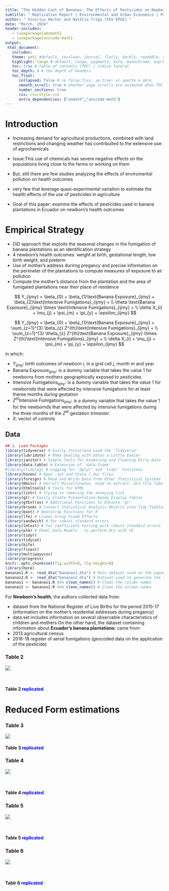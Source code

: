 ```yaml
---
title: "The Hidden Cost of Bananas: The Effects of Pesticides on Newborns’ Health "
subtitle: " Replication Report | Environmental and Urban Economics | Prof.: Sophie Mattes "
author: " Vinícius Hector and Natália Trigo [FGV EPGE] "
date: "March, 2024"
header-includes:
   - \usepackage{amsmath}
   - \usepackage{unicode-math}
output:
 html_document:
   includes:
   theme: yeti #default, cerulean, journal, flatly, darkly, readable, spacelab, united, cosmo, lumen, paper, sandstone, simplex, and yeti.
   highlight: tango # default, tango, pygments, kate, monochrome, espresso, zenburn, haddock, breezedark, and textmate
   toc: true # table of contents (TOC) / índice lateral
   toc_depth: 4 # the depth of headers
   toc_float: 
      collapsed: false # se false:fixo, se true: vc aperta e abre
      smooth_scroll: true # whether page scrolls are animated when TOC items are navigated to via mouse clicks
      number_sections: true
      css: css/style.css
      extra_dependencies: ["asmath","unicode-math"]
---
```





# Introduction 

- Increasing demand for agricultural  productions, combined with land restrictions and changing weather has contribuited to the extensive use of agrochemicals
            
- Issue:This use of chemicals has severe negative effects on the populations living close to the farms or working on them
            
* But, still there are few studies analyzing the effects of enviromental pollution on health outcomes
            
+ very few that leverage quasi-experimental variation to estimate the health effects of the use of pesticides in agriculture
            
 - Goal of this paper: examine the effects of pesticides used in banana plantations in Ecuador on newborn's health outcomes


# Empirical Strategy

- DiD approach that exploits the seasonal changes in the fumigation of banana plantations as an identification strategy
- 4 newborn's health outcomes: weight at birth, gestational length, low birth weight, and preterm
- Use of mother's address durirng pregancy and precise information on the perimeter of the plantations to compute measures of exposure to air pollution
- Compute the mother's distance from the plantation and the area of fumigated plantations near their place of residence


$$
 Y_{ijmy} = \beta_{0} + \beta_{1}\text{Banana Exposure}_{ijmy} + \beta_{2}\text{Intensive Fumigations}_{ijmy} + \\ \theta \text{Banana Exposure}_{ijmy} \times \text{Intensive Fumigations}_{ijmy} + \\  \delta X_{i} + \mu_{j} + \psi_{m} + \pi_{y} + \epsilon_{ijmy} 
$$

$$
 Y_{ijmy} = \beta_{0} + \beta_{1}\text{Banana Exposure}_{ijmy} + \sum_{z=1}^{3} \beta_{z} Z^{th}\text{Intensive Fumigations}_{ijmy} + \\  \sum_{z=1}^{3} \theta_{z} Z^{th}\text{Banana Exposure}_{ijmy} \times   Z^{th}\text{Intensive Fumigations}_{ijmy} + \\  \delta X_{i} + \mu_{j} + \psi_{m} + \pi_{y} + \epsilon_{ijmy}
$$


in which:

- $Y_{ijmy}$: birth outcomes of newborn $i$, in a grid cell $j$, month $m$ and year 
- $\text{Banana Exposure}_{ijmy}$: is a dummy variable that takes the value 1 for newborns from mothers geographically exposed to pesticides
 - $\text{Intensive Fumigations}_{ijmy}$: is a dummy variable that takes the value 1 for newbornds that were affected by intensive fumigations for at least theree months during gestation
- $Z^{th}\text{Intensive Fumigations}_{ijmy}$: is a dummy variable that takes the value 1 for the newbornds that were affected by intensive fumigations during the three months of the $Z^{th}$ gestation trimester.
 - $X$: vector of controls

## Data


```r
## 1. Load Packages
library(tidyverse) # Easily Installand Load the 'Tidyverse'
library(lubridate) # Make Dealing with Dates a Little Easier
library(janitor) # Simple Tools for Examining and Cleaning Dirty Data
library(data.table) # Extension of `data.frame`
#library(tidylog) # Logging for 'dplyr' and 'tidyr' Functions
library(haven) # Open .xpt and Stata (.do) files
library(foreign) # Read and Write Data from Other Statistical Systems
library(Hmisc) # Harrell Miscellaneous. Used to extract .dta file label easily
library(htmltools) # Tools for HTML
library(lintr) # Trying to removing the annoying lint
library(gt) # Easily Create Presentation-Ready Display Tables
library(gtExtras) # Additional Functions to Enhance 'gt'
library(broom) # Convert Statistical Analysis Objects into Tidy Tibbles
library(boot) # Bootstrap Functions for R
library(lfe) # Linear Group Fixed Effects
library(sandwich) # For robust standard errors
library(lmtest) # For coefficient testing with robust standard errors
library(plm) # Panel Data Models - to perform OLS with FE
library(tidyr)
library(tidycat)
library(bife)
library(fixest)
library(multiwayvcov)
library(progress)
knitr::opts_chunk$set(fig.width=8, fig.height=8) 
library(here)
bananas1.R <- read_dta("bananas1.dta") # Main dataset used on the papaer
bananas2.R <- read_dta("bananas2.dta") # Dataset used to generate the tables with maternal fixed effects
bananas1 <- bananas1.R %>% clean_names() # Clean the column names
bananas2 <- bananas2.R %>% clean_names() # Clean the column names


```

For **Newborn's health**, the authors collected data from:
        
- dataset from the National Register of Live Births for the period 2015-17  (information on the mother's residential addresses during pregancy)
 - data set includes information on several observable characteristics of children and mothers
On the other hand, the dataset containing information about  **Ecuador's banana plantations:** came from:
 - 2013 agricultural census
 - 2016-18 register of aerial fumigations (geocoded data on the application of the pesticide)






### Table 2

![](table2.png)

<br>

#### Table 2 <span style="color:blue">replicated</span>


#  Reduced Form estimations

### Table 3

![](table3.png)
<br>

#### Table 3 <span style="color:blue">replicated</span>


### Table 4

![](table4.png)

<br>

#### Table 4 <span style="color:blue">replicated</span>


### Table 5

![](table5.png)

<br>

#### Table 5 <span style="color:blue">replicated</span>

### Table 6

![](table6.png)


<br>

#### Tablr 6 <span style="color:blue">replicated</span>



